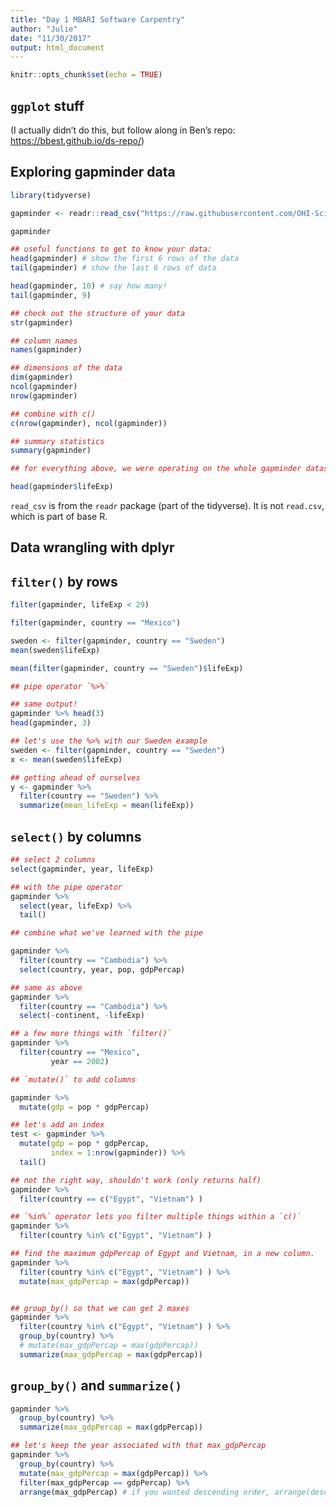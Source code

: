 ```yaml
---
title: "Day 1 MBARI Software Carpentry"
author: "Julie"
date: "11/30/2017"
output: html_document
---
```


```r
knitr::opts_chunk$set(echo = TRUE)
```

## `ggplot` stuff

(I actually didn't do this, but follow along in Ben's repo: <https://bbest.github.io/ds-repo/>)


## Exploring gapminder data

```r

library(tidyverse)

gapminder <- readr::read_csv("https://raw.githubusercontent.com/OHI-Science/data-science-training/master/data/gapminder.csv")

gapminder

## useful functions to get to know your data:
head(gapminder) # show the first 6 rows of the data
tail(gapminder) # show the last 6 rows of data

head(gapminder, 10) # say how many!
tail(gapminder, 9)

## check out the structure of your data
str(gapminder)

## column names 
names(gapminder)

## dimensions of the data
dim(gapminder)
ncol(gapminder)
nrow(gapminder)

## combine with c()
c(nrow(gapminder), ncol(gapminder))

## summary statistics
summary(gapminder)

## for everything above, we were operating on the whole gapminder dataset.

head(gapminder$lifeExp)

```

`read_csv` is from the `readr` package (part of the tidyverse). It is not `read.csv`, which is part of base R. 

## Data wrangling with dplyr

## `filter()` by rows
```r

filter(gapminder, lifeExp < 29)

filter(gapminder, country == "Mexico")

sweden <- filter(gapminder, country == "Sweden")
mean(sweden$lifeExp)

mean(filter(gapminder, country == "Sweden")$lifeExp)

## pipe operator `%>%` 

## same output!
gapminder %>% head(3)
head(gapminder, 3)

## let's use the %>% with our Sweden example
sweden <- filter(gapminder, country == "Sweden")
x <- mean(sweden$lifeExp)

## getting ahead of ourselves
y <- gapminder %>% 
  filter(country == "Sweden") %>% 
  summarize(mean_lifeExp = mean(lifeExp))

```

## `select()` by columns

```r

## select 2 columns
select(gapminder, year, lifeExp)

## with the pipe operator
gapminder %>%
  select(year, lifeExp) %>%
  tail()

## combine what we've learned with the pipe

gapminder %>%
  filter(country == "Cambodia") %>%
  select(country, year, pop, gdpPercap)

## same as above
gapminder %>%
  filter(country == "Cambodia") %>%
  select(-continent, -lifeExp)

## a few more things with `filter()`
gapminder %>%
  filter(country == "Mexico",
         year == 2002)

## `mutate()` to add columns

gapminder %>%
  mutate(gdp = pop * gdpPercap)

## let's add an index
test <- gapminder %>%
  mutate(gdp = pop * gdpPercap, 
         index = 1:nrow(gapminder)) %>%
  tail()

## not the right way, shouldn't work (only returns half)
gapminder %>%
  filter(country == c("Egypt", "Vietnam") )

## `%in%` operator lets you filter multiple things within a `c()`
gapminder %>%
  filter(country %in% c("Egypt", "Vietnam") )

## find the maximum gdpPercap of Egypt and Vietnam, in a new column.
gapminder %>%
  filter(country %in% c("Egypt", "Vietnam") ) %>%
  mutate(max_gdpPercap = max(gdpPercap))


## group_by() so that we can get 2 maxes
gapminder %>%
  filter(country %in% c("Egypt", "Vietnam") ) %>%
  group_by(country) %>%
  # mutate(max_gdpPercap = max(gdpPercap))
  summarize(max_gdpPercap = max(gdpPercap))
```

## `group_by()` and `summarize()`

```r

gapminder %>%
  group_by(country) %>%
  summarize(max_gdpPercap = max(gdpPercap))

## let's keep the year associated with that max_gdpPercap
gapminder %>%
  group_by(country) %>%
  mutate(max_gdpPercap = max(gdpPercap)) %>%
  filter(max_gdpPercap == gdpPercap) %>%
  arrange(max_gdpPercap) # if you wanted descending order, arrange(desc(max_gdpPercap))

```



